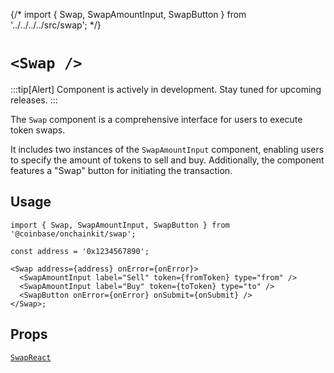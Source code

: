 {/* import { Swap, SwapAmountInput, SwapButton } from '../../../../src/swap'; */}

# `<Swap />`

:::tip[Alert] Component is actively in development. Stay tuned for upcoming releases. :::

The `Swap` component is a comprehensive interface for users to execute token swaps.

It includes two instances of the `SwapAmountInput` component, enabling users to specify
the amount of tokens to sell and buy. Additionally, the component features a "Swap" button
for initiating the transaction.

## Usage

```tsx [code]
import { Swap, SwapAmountInput, SwapButton } from '@coinbase/onchainkit/swap';

const address = '0x1234567890';

<Swap address={address} onError={onError}>
  <SwapAmountInput label="Sell" token={fromToken} type="from" />
  <SwapAmountInput label="Buy" token={toToken} type="to" />
  <SwapButton onError={onError} onSubmit={onSubmit} />
</Swap>;
```

## Props

[`SwapReact`](/swap/types#swapreact)
